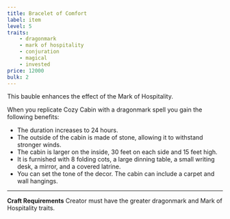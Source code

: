 ```yaml
---
title: Bracelet of Comfort
label: item
level: 5
traits:
    - dragonmark
    - mark of hospitality
    - conjuration
    - magical
    - invested
price: 12000
bulk: 2
---
```


This bauble enhances the effect of the Mark of Hospitality.

When you replicate Cozy Cabin with a dragonmark spell you gain the following benefits:
- The duration increases to 24 hours.
- The outside of the cabin is made of stone, allowing it to withstand stronger winds.
- The cabin is larger on the inside, 30 feet on each side and 15 feet high.
- It is furnished with 8 folding cots, a large dinning table, a small writing desk, a mirror, and a covered latrine.
- You can set the tone of the decor. The cabin can include a carpet and wall hangings.



---

**Craft Requirements** Creator must have the greater dragonmark and Mark of Hospitality traits.